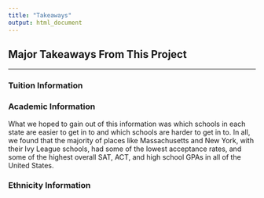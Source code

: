 ```yaml
---
title: "Takeaways"
output: html_document
---
```


## Major Takeaways From This Project
***

### Tuition Information

### Academic Information
What we hoped to gain out of this information was which schools in each state are easier to get in to and which schools are harder to get in to. In all, we found that the majority of places like Massachusetts and New York, with their Ivy League schools, had some of the lowest acceptance rates, and some of the highest overall SAT, ACT, and high school GPAs in all of the United States. 

### Ethnicity Information